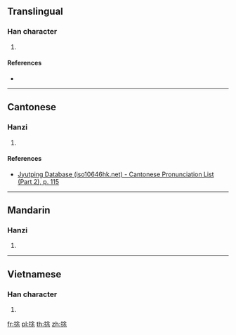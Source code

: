 {{character info/new}}
==Translingual==

===Han character===
{{Han char|rn=64|rad=手|as=07|sn=10|four=58091|canj=QOMD|ids=⿰扌余}}

# {{defn|Han|sort=手07}}

====References====
* {{Han ref|kx=0433.110|dkj=12135|dj=0782.220|hdz=31884.190|uh=6348|ud=25416|bh=D1CC|bd=53708}}

----

==Cantonese==

===Hanzi===
{{yue-hanzi|jyut=[[tou4]]|y=tou4}}

# {{defn|lang=yue|sort=手07}}

====References====
* [http://www.iso10646hk.net/jp/document/download.jsp Jyutping Database (iso10646hk.net) - Cantonese Pronunciation List (Part 2), p. 115]

----

==Mandarin==

===Hanzi===
{{cmn-hanzi|pin=[[tú]] ([[tu2]])|wg=t'u<sup>2</sup>}}

# {{defn|lang=cmn|sort=手07}}

----

==Vietnamese==

===Han character===
{{vi-hantu|giơ|rs=手07}}

# {{defn|lang=vi|sort=手07}}

[[fr:捈]]
[[pl:捈]]
[[th:捈]]
[[zh:捈]]